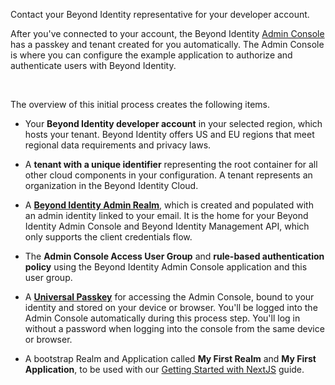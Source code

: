 Contact your Beyond Identity representative for your developer account.

After you've connected to your account, the Beyond Identity [Admin Console](/docs/admin-console) has a passkey and tenant created for you automatically. The Admin Console is where you can configure the example application to authorize and authenticate users with Beyond Identity.


<ImageSwitcher id="workflows" lightSrc={DevSignUpFlow} darkSrc={DevSignUpFlowDark} alt="Developer account sign up workflow" />

<br />

The overview of this initial process creates the following items.

* Your **Beyond Identity developer account** in your selected region, which hosts your tenant. Beyond Identity offers US and EU regions that meet regional data requirements and privacy laws.

* A **tenant with a unique identifier** representing the root container for all other cloud components in your configuration. A tenant represents an organization in the Beyond Identity Cloud.

* A <a href="#" data-tooltip="A unique administrative domain created in your tenant when you signed up for your developer account. It's populated with your admin identity, so you can access the Beyond Identity Admin Console. The Admin Realm contains a unique set of directories, policies, events, applications, and branding objects. It also includes the Beyond Identity Management API used to create API tokens that authorize access to the Beyond Identity APIs. A tenant will always have the Beyond Identity Admin Realm."><b>Beyond Identity Admin Realm</b></a>, which is created and populated with an admin identity linked to your email. It is the home for your Beyond Identity Admin Console and Beyond Identity Management API, which only supports the client credentials flow.

* The **Admin Console Access User Group** and **rule-based authentication policy** using the Beyond Identity Admin Console application and this user group.

* A <a href="#" data-tooltip="A public and private key pair. The private key is generated and stored and never leaves the user’s devices’ hardware root of trust. The public key, on the other hand, is sent to the Beyond Identity cloud. All keys are cryptographically linked to the user and can be centrally managed using our APIs."><b>Universal Passkey</b></a> for accessing the Admin Console, bound to your identity and stored on your device or browser. You'll be logged into the Admin Console automatically during this process step. You'll log in without a password when logging into the console from the same device or browser.

* A bootstrap Realm and Application called **My First Realm** and **My First Application**, to be used with our [Getting Started with NextJS](/docs/get-started-nextjs) guide.